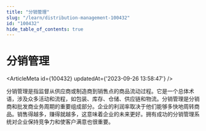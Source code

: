 ```yaml
---
title: "分销管理"
slug: "/learn/distribution-management-100432"
id: "100432"
hide_table_of_contents: true
---
```



# 分销管理

<ArticleMeta id={100432} updatedAt={'2023-09-26 13:58:47'} />
<div className='border-solid border-b border-t-0 my-4 border-[var(--ifm-color-gray-300)]' />

分销管理是指监督从供应商或制造商到销售点的商品流动过程。它是一个总体术语，涉及众多活动和流程，如包装、库存、仓储、供应链和物流。分销管理是分销商和批发商业务周期的重要组成部分。企业的利润率取决于他们能够多快地周转商品。销售得越多，赚得就越多，这意味着企业的未来更好。拥有成功的分销管理系统对企业保持竞争力和使客户满意也很重要。
